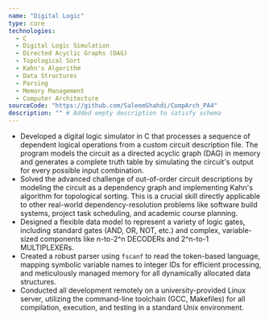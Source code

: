 ```yaml
---
name: "Digital Logic"
type: core
technologies:
  - C
  - Digital Logic Simulation
  - Directed Acyclic Graphs (DAG)
  - Topological Sort
  - Kahn's Algorithm
  - Data Structures
  - Parsing
  - Memory Management
  - Computer Architecture
sourceCode: "https://github.com/SaleemShahdi/CompArch_PA4"
description: "" # Added empty description to satisfy schema
---
```

- Developed a digital logic simulator in C that processes a sequence of dependent logical operations from a custom circuit description file. The program models the circuit as a directed acyclic graph (DAG) in memory and generates a complete truth table by simulating the circuit's output for every possible input combination.
- Solved the advanced challenge of out-of-order circuit descriptions by modeling the circuit as a dependency graph and implementing Kahn's algorithm for topological sorting. This is a crucial skill directly applicable to other real-world dependency-resolution problems like software build systems, project task scheduling, and academic course planning.
- Designed a flexible data model to represent a variety of logic gates, including standard gates (AND, OR, NOT, etc.) and complex, variable-sized components like n-to-2^n DECODERs and 2^n-to-1 MULTIPLEXERs.
- Created a robust parser using `fscanf` to read the token-based language, mapping symbolic variable names to integer IDs for efficient processing, and meticulously managed memory for all dynamically allocated data structures.
- Conducted all development remotely on a university-provided Linux server, utilizing the command-line toolchain (GCC, Makefiles) for all compilation, execution, and testing in a standard Unix environment.